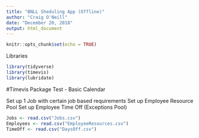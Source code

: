 ```yaml
---
title: "BNLL Sheduling App (Offline)"
author: "Craig O'Neill"
date: "December 20, 2018"
output: html_document
---
```


```r
knitr::opts_chunk$set(echo = TRUE)
```

Libraries

```r
library(tidyverse)
library(timevis)
library(lubridate)


```

#Timevis Package Test - Basic Calendar

Set up 1 Job with certain job based requirements
Set up Employee Resource Pool
Set up Employee Time Off (Exceptions Pool)

```r


Jobs <- read.csv("Jobs.csv")
Employees <- read.csv("EmployeeResources.csv")
TimeOff <- read.csv("DaysOff.csv")



```

